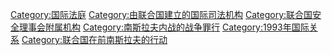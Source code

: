 {{Catmore}}

[[Category:国际法庭|Category:国际法庭]]
[[Category:由联合国建立的国际司法机构|Category:由联合国建立的国际司法机构]]
[[Category:联合国安全理事会附属机构|Category:联合国安全理事会附属机构]]
[[Category:南斯拉夫内战的战争罪行|Category:南斯拉夫内战的战争罪行]]
[[Category:1993年国际关系|Category:1993年国际关系]]
[[Category:联合国在前南斯拉夫的行动|Category:联合国在前南斯拉夫的行动]]